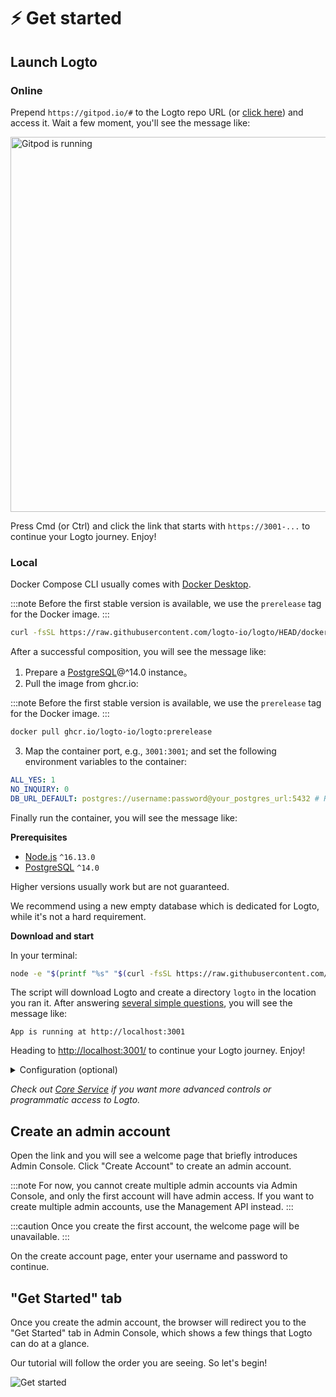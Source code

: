 
# ⚡ Get started

## Launch Logto

### Online

Prepend `https://gitpod.io/#` to the Logto repo URL (or <a href="https://gitpod.io/#https://github.com/logto-io/logto" target="_blank">click here</a>) and access it. Wait a few moment, you'll see the message like:

<img src={gitpodRunning} alt="Gitpod is running" width="600px" />

Press Cmd (or Ctrl) and click the link that starts with `https://3001-...` to continue your Logto journey. Enjoy!

### Local

<Tabs>

<TabItem value="docker-compose" label="Docker Compose">

Docker Compose CLI usually comes with [Docker Desktop](https://www.docker.com/products/docker-desktop).

:::note
Before the first stable version is available, we use the `prerelease` tag for the Docker image.
:::

```bash
curl -fsSL https://raw.githubusercontent.com/logto-io/logto/HEAD/docker-compose.yml | TAG=prerelease docker compose -p logto -f - up
```

After a successful composition, you will see the message like:

</TabItem>

<TabItem value="docker" label="Docker">

1. Prepare a [PostgreSQL](https://www.postgresql.org/)@^14.0 instance。
2. Pull the image from ghcr.io:

:::note
Before the first stable version is available, we use the `prerelease` tag for the Docker image.
:::

```bash
docker pull ghcr.io/logto-io/logto:prerelease
```

3. Map the container port, e.g., `3001:3001`; and set the following environment variables to the container:

```yml
ALL_YES: 1
NO_INQUIRY: 0
DB_URL_DEFAULT: postgres://username:password@your_postgres_url:5432 # Replace with your Postgres DSN
```

Finally run the container, you will see the message like:

</TabItem>

<TabItem value="script" label="Download script">

**Prerequisites**

- [Node.js](https://nodejs.org/) `^16.13.0`
- [PostgreSQL](https://postgresql.org/) `^14.0`

Higher versions usually work but are not guaranteed.

We recommend using a new empty database which is dedicated for Logto, while it's not a hard requirement.

**Download and start**

In your terminal:

```bash
node -e "$(printf "%s" "$(curl -fsSL https://raw.githubusercontent.com/logto-io/logto/HEAD/install.js)")"
```

The script will download Logto and create a directory `logto` in the location you ran it. After answering [several simple questions](../../references/core/configuration.md#questions), you will see the message like:

</TabItem>

</Tabs>

```text
App is running at http://localhost:3001
```

Heading to <a target="_blank" href="http://localhost:3001/">http://localhost:3001/</a> to continue your Logto journey. Enjoy!

<details>

<summary>Configuration (optional)</summary>

Logto uses environment variables for configuration, along with `.env` file support. See [Configuration](../../references/core/configuration.md) for detailed usage and full variable list.

</details>

_Check out [Core Service](../../references/core/README.mdx) if you want more advanced controls or programmatic access to Logto._

## Create an admin account

Open the link and you will see a welcome page that briefly introduces Admin Console. Click "Create Account" to create an admin account.

:::note
For now, you cannot create multiple admin accounts via Admin Console, and only the first account will have admin access. If you want to create multiple admin accounts, use the Management API instead.
:::

:::caution
Once you create the first account, the welcome page will be unavailable.
:::

On the create account page, enter your username and password to continue.

## "Get Started" tab

Once you create the admin account, the browser will redirect you to the "Get Started" tab in Admin Console, which shows a few things that Logto can do at a glance.

Our tutorial will follow the order you are seeing. So let's begin!

![Get started](./assets/get-started.png)
